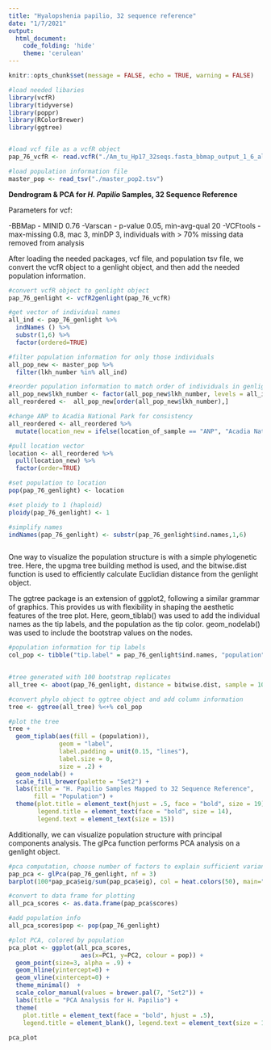 ```yaml
---
title: "Hyalopshenia papilio, 32 sequence reference"
date: "1/7/2021"
output: 
  html_document:
    code_folding: 'hide'
    theme: 'cerulean'
---
```


```r
knitr::opts_chunk$set(message = FALSE, echo = TRUE, warning = FALSE)

#load needed libaries
library(vcfR)
library(tidyverse)
library(poppr)
library(RColorBrewer)
library(ggtree)


#load vcf file as a vcfR object
pap_76_vcfR <- read.vcfR("./Am_tu_Hp17_32seqs.fasta_bbmap_output_1_6_all_filtered.vcf")

#load population information file
master_pop <- read_tsv("./master_pop2.tsv")

```

**Dendrogram & PCA for *H. Papilio* Samples, 32 Sequence Reference ** 

Parameters for vcf: 

  -BBMap - MINID 0.76
  -Varscan - p-value 0.05, min-avg-qual 20
  -VCFtools - max-missing 0.8, mac 3, minDP 3, individuals with > 70% missing data removed from analysis
  


After loading the needed packages, vcf file, and population tsv file, we convert the vcfR object to a genlight object, and then add the needed population information. 

```r

#convert vcfR object to genlight object
pap_76_genlight <- vcfR2genlight(pap_76_vcfR)

#get vector of individual names
all_ind <- pap_76_genlight %>% 
  indNames () %>% 
  substr(1,6) %>% 
  factor(ordered=TRUE)

#filter population information for only those individuals
all_pop_new <- master_pop %>% 
  filter(lkh_number %in% all_ind)

#reorder population information to match order of individuals in genlight object
all_pop_new$lkh_number <- factor(all_pop_new$lkh_number, levels = all_ind, ordered=TRUE)
all_reordered <-  all_pop_new[order(all_pop_new$lkh_number),]

#change ANP to Acadia National Park for consistency
all_reordered <- all_reordered %>%
  mutate(location_new = ifelse(location_of_sample == "ANP", "Acadia National Park", location_of_sample))

#pull location vector                                  
location <- all_reordered %>% 
  pull(location_new) %>% 
  factor(order=TRUE)

#set population to location
pop(pap_76_genlight) <- location

#set ploidy to 1 (haploid)
ploidy(pap_76_genlight) <- 1

#simplify names
indNames(pap_76_genlight) <- substr(pap_76_genlight$ind.names,1,6)



```

One way to visualize the population structure is with a simple phylogenetic tree. Here, the upgma tree building method is used, and the bitwise.dist function is used to efficiently calculate Euclidian distance from the genlight object. 

The ggtree package is an extension of ggplot2, following a similar grammar of graphics. This provides us with flexibility in shaping the aesthetic features of the tree plot. Here, geom_tiblab() was used to add the individual names as the tip labels, and the population as the tip color. geom_nodelab() was used to include the bootstrap values on the nodes.

```r

#population information for tip labels
col_pop <- tibble("tip.label" = pap_76_genlight$ind.names, "population" = pap_76_genlight$pop)

         
#tree generated with 100 bootstrap replicates
all_tree <- aboot(pap_76_genlight, distance = bitwise.dist, sample = 100)

#convert phylo object to ggtree object and add column information
tree <- ggtree(all_tree) %<+% col_pop

#plot the tree
tree + 
  geom_tiplab(aes(fill = (population)), 
              geom = "label", 
              label.padding = unit(0.15, "lines"),  
              label.size = 0, 
              size = .2) + 
  geom_nodelab() +
  scale_fill_brewer(palette = "Set2") + 
  labs(title = "H. Papilio Samples Mapped to 32 Sequence Reference", 
       fill = "Population") + 
  theme(plot.title = element_text(hjust = .5, face = "bold", size = 19), 
        legend.title = element_text(face = "bold", size = 14), 
        legend.text = element_text(size = 15)) 


```

Additionally, we can visualize population structure with principal components analysis. The glPca function performs PCA analysis on a genlight object. 

```r

#pca computation, choose number of factors to explain sufficient variance
pap_pca <- glPca(pap_76_genlight, nf = 3)
barplot(100*pap_pca$eig/sum(pap_pca$eig), col = heat.colors(50), main="PCA Eigenvalues")

#convert to data frame for plotting
all_pca_scores <- as.data.frame(pap_pca$scores)

#add population info
all_pca_scores$pop <- pop(pap_76_genlight)

#plot PCA, colored by population
pca_plot <- ggplot(all_pca_scores, 
                    aes(x=PC1, y=PC2, colour = pop)) + 
  geom_point(size=3, alpha = .9) +
  geom_hline(yintercept=0) + 
  geom_vline(xintercept=0) + 
  theme_minimal()  +
  scale_color_manual(values = brewer.pal(7, "Set2")) + 
  labs(title = "PCA Analysis for H. Papilio") + 
  theme(
    plot.title = element_text(face = "bold", hjust = .5), 
    legend.title = element_blank(), legend.text = element_text(size = 15)) 
              
pca_plot

```


